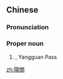 {{also|阳关}}
==Chinese==
{{zh-forms|s=阳关}}
{{wikipedia|lang=zh}}

===Pronunciation===
{{zh-pron
|m=Yángguān
|c=joeng4 gwaan1
|cat=pn
}}

===Proper noun===
{{zh-proper noun}}

# {{w|Yang Pass}}, Yangguan Pass {{gloss|mountain pass that was fortified by Emperor Wu of the Western Han Dynasty around 120 BC in modern Gansu, China}}

[[zh:陽關]]